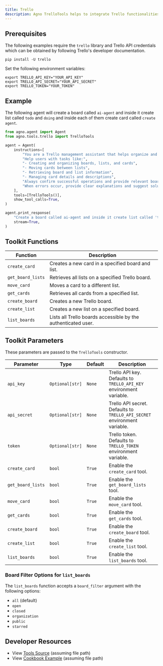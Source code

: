 ```yaml
---
title: Trello
description: Agno TrelloTools helps to integrate Trello functionalities into your agents, enabling management of boards, lists, and cards.
---
```


## Prerequisites

The following examples require the `trello` library and Trello API credentials which can be obtained by following Trello's developer documentation.

```shell
pip install -U trello
```

Set the following environment variables:
```shell
export TRELLO_API_KEY="YOUR_API_KEY"
export TRELLO_API_SECRET="YOUR_API_SECRET"
export TRELLO_TOKEN="YOUR_TOKEN"
```

## Example

The following agent will create a board called `ai-agent` and inside it create list called `todo` and `doing` and inside each of them create card called `create agent`.

```python
from agno.agent import Agent
from agno.tools.trello import TrelloTools

agent = Agent(
    instructions=[
        "You are a Trello management assistant that helps organize and manage Trello boards, lists, and cards",
        "Help users with tasks like:",
        "- Creating and organizing boards, lists, and cards",
        "- Moving cards between lists",
        "- Retrieving board and list information",
        "- Managing card details and descriptions",
        "Always confirm successful operations and provide relevant board/list/card IDs and URLs",
        "When errors occur, provide clear explanations and suggest solutions",
    ],
    tools=[TrelloTools()],
    show_tool_calls=True,
)

agent.print_response(
    "Create a board called ai-agent and inside it create list called 'todo' and 'doing' and inside each of them create card called 'create agent'",
    stream=True,
)

```

## Toolkit Functions

| Function          | Description                                                      |
| ----------------- | ---------------------------------------------------------------- |
| `create_card`     | Creates a new card in a specified board and list.                |
| `get_board_lists` | Retrieves all lists on a specified Trello board.                 |
| `move_card`       | Moves a card to a different list.                                |
| `get_cards`       | Retrieves all cards from a specified list.                       |
| `create_board`    | Creates a new Trello board.                                      |
| `create_list`     | Creates a new list on a specified board.                         |
| `list_boards`     | Lists all Trello boards accessible by the authenticated user.    |

## Toolkit Parameters

These parameters are passed to the `TrelloTools` constructor.

| Parameter         | Type          | Default | Description                                                                 |
| ----------------- | ------------- | ------- | --------------------------------------------------------------------------- |
| `api_key`         | `Optional[str]` | `None`  | Trello API key. Defaults to `TRELLO_API_KEY` environment variable.        |
| `api_secret`      | `Optional[str]` | `None`  | Trello API secret. Defaults to `TRELLO_API_SECRET` environment variable.    |
| `token`           | `Optional[str]` | `None`  | Trello token. Defaults to `TRELLO_TOKEN` environment variable.              |
| `create_card`     | `bool`        | `True`  | Enable the `create_card` tool.                                              |
| `get_board_lists` | `bool`        | `True`  | Enable the `get_board_lists` tool.                                          |
| `move_card`       | `bool`        | `True`  | Enable the `move_card` tool.                                                |
| `get_cards`       | `bool`        | `True`  | Enable the `get_cards` tool.                                                |
| `create_board`    | `bool`        | `True`  | Enable the `create_board` tool.                                             |
| `create_list`     | `bool`        | `True`  | Enable the `create_list` tool.                                              |
| `list_boards`     | `bool`        | `True`  | Enable the `list_boards` tool.                                              |

### Board Filter Options for `list_boards`

The `list_boards` function accepts a `board_filter` argument with the following options:
- `all` (default)
- `open`
- `closed`
- `organization`
- `public`
- `starred`

## Developer Resources

- View [Tools Source](https://github.com/agno-agi/agno/blob/main/libs/agno/agno/tools/trello.py) (assuming file path)
- View [Cookbook Example](https://github.com/agno-agi/agno/blob/main/cookbook/tools/trello_tools.py) (assuming file path)
